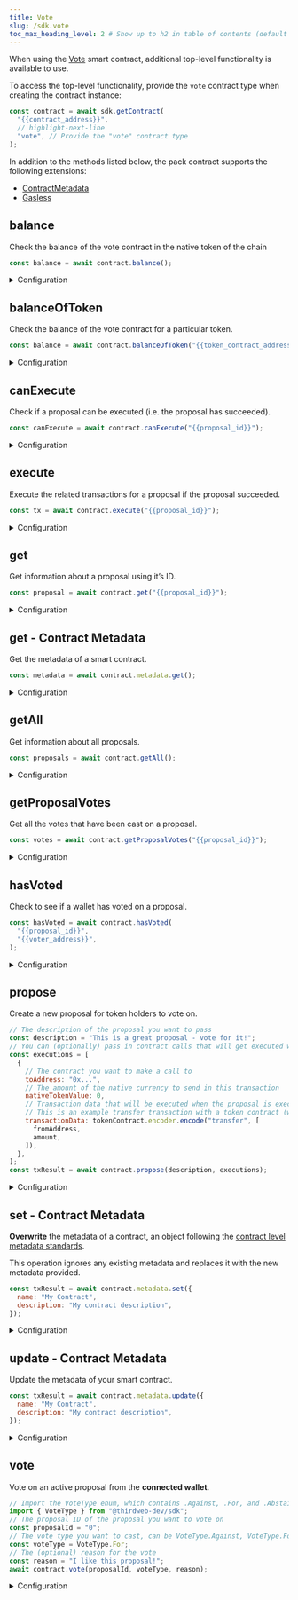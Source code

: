 ```yaml
---
title: Vote
slug: /sdk.vote
toc_max_heading_level: 2 # Show up to h2 in table of contents (default is up to h3)
---
```


When using the [Vote](https://thirdweb.com/thirdweb.eth/VoteERC20) smart contract, additional top-level functionality is available to use.

To access the top-level functionality, provide the `vote` contract type when creating the contract instance:

```javascript
const contract = await sdk.getContract(
  "{{contract_address}}",
  // highlight-next-line
  "vote", // Provide the "vote" contract type
);
```

In addition to the methods listed below, the pack contract supports the following extensions:

- [ContractMetadata](/typescript/sdk.contractmetadata)
- [Gasless](/typescript/sdk.gasless)

## balance

Check the balance of the vote contract in the native token of the chain

```javascript
const balance = await contract.balance();
```

<details>
    <summary>Configuration</summary>
    <div>

### Return Value

```typescript
{
  symbol: string;
  value: BigNumber;
  name: string;
  decimals: number;
  displayValue: string;
}
```

</div>
</details>

## balanceOfToken

Check the balance of the vote contract for a particular token.

```javascript
const balance = await contract.balanceOfToken("{{token_contract_address}}");
```

<details>
    <summary>Configuration</summary>
    <div>

#### tokenAddress

The smart contract address of the token contract.

### Return Value

```typescript
{
  symbol: string;
  value: BigNumber;
  name: string;
  decimals: number;
  displayValue: string;
}
```

</div>
</details>

## canExecute

Check if a proposal can be executed (i.e. the proposal has succeeded).

```javascript
const canExecute = await contract.canExecute("{{proposal_id}}");
```

<details>
    <summary>Configuration</summary>
    <div>

#### proposalId

The ID of the proposal to check.

Must be a `string`.

### Return Value

Returns `true` if the proposal can be executed, `false` otherwise.

```typescript
boolean;
```

</div>
</details>

## execute

Execute the related transactions for a proposal if the proposal succeeded.

```javascript
const tx = await contract.execute("{{proposal_id}}");
```

<details>
    <summary>Configuration</summary>
    <div>

#### proposalId

The ID of the proposal to execute.

Must be a `string`.

</div>
</details>

## get

Get information about a proposal using it&rsquo;s ID.

```javascript
const proposal = await contract.get("{{proposal_id}}");
```

<details>
    <summary>Configuration</summary>
    <div>

#### proposalId

The ID of the proposal to get information about.

Must be a `string`.

### Return Value

```typescript
{
  /**
   * The unique identifier of the proposal.
   */
  proposalId: BigNumber;
  /**
   * The address of the wallet that created the proposal.
   */
  proposer: string;
  /**
   * The description of the proposal.
   */
  description: string;
  startBlock: BigNumber;
  endBlock: BigNumber;
  /**
   * The current state of the proposal.
   */
  state: {
    (Pending = 0),
      (Active = 1),
      (Canceled = 2),
      (Defeated = 3),
      (Succeeded = 4),
      (Queued = 5),
      (Expired = 6),
      (Executed = 7);
  }
  /**
   * All votes that have been cast on the proposal.
   */
  votes: {
    type: {
      (Against = 0), (For = 1), (Abstain = 2);
    }
    label: string;
    count: BigNumber;
  }
  [];
  /**
   * All executions that have been proposed for the proposal.
   */
  executions: {
    /**
     * The address of the contract that the proposal will execute a transaction on.
     * If the proposal is sending a token to a wallet, this address should be the address
     * of the wallet that will be receiving the tokens.
     */
    toAddress: string;
    /**
     * The amount of a native token that may be sent if a proposal is executing a token transfer.
     */
    nativeTokenValue: BigNumberish;
    /**
     * The transaction payload that will be executed if the proposal is approved.
     */
    transactionData: BytesLike;
  }
  [];
}
```

</div>
</details>

## get - Contract Metadata

Get the metadata of a smart contract.

```javascript
const metadata = await contract.metadata.get();
```

<details>
<summary>Configuration</summary>
<div>

### Return Value

While the actual return type is `any`, you can expect an object containing
properties that follow the
[contract level metadata standards](https://docs.opensea.io/docs/contract-level-metadata), outlined below:

```typescript
{
  name: string; // Name of your smart contract
  description?: string; // Short description of your smart contract
  image?: string; // Image of your smart contract (any URL, or IPFS URI)
  symbol?: string; // Symbol of your smart contract (ticker, e.g. "ETH")
  external_link?: string; // Link to view this smart contract on your website
  seller_fee_basis_points?: number // The fee you charge on secondary sales, e.g. 100 = 1% seller fee.
  fee_recipient?: string; // Wallet address that receives the seller fee
}
```

</div>
</details>

## getAll

Get information about all proposals.

```javascript
const proposals = await contract.getAll();
```

<details>
    <summary>Configuration</summary>
    <div>

### Return Value

Returns an array of `Proposal` objects with the following properties:

```typescript
{
  /**
   * The unique identifier of the proposal.
   */
  proposalId: BigNumber;
  /**
   * The address of the wallet that created the proposal.
   */
  proposer: string;
  /**
   * The description of the proposal.
   */
  description: string;
  startBlock: BigNumber;
  endBlock: BigNumber;
  /**
   * The current state of the proposal.
   */
  state: {
    (Pending = 0),
      (Active = 1),
      (Canceled = 2),
      (Defeated = 3),
      (Succeeded = 4),
      (Queued = 5),
      (Expired = 6),
      (Executed = 7);
  }
  /**
   * All votes that have been cast on the proposal.
   */
  votes: {
    type: {
      (Against = 0), (For = 1), (Abstain = 2);
    }
    label: string;
    count: BigNumber;
  }
  [];
  /**
   * All executions that have been proposed for the proposal.
   */
  executions: {
    /**
     * The address of the contract that the proposal will execute a transaction on.
     * If the proposal is sending a token to a wallet, this address should be the address
     * of the wallet that will be receiving the tokens.
     */
    toAddress: string;
    /**
     * The amount of a native token that may be sent if a proposal is executing a token transfer.
     */
    nativeTokenValue: BigNumberish;
    /**
     * The transaction payload that will be executed if the proposal is approved.
     */
    transactionData: BytesLike;
  }
  [];
}
[];
```

</div>
</details>

## getProposalVotes

Get all the votes that have been cast on a proposal.

```javascript
const votes = await contract.getProposalVotes("{{proposal_id}}");
```

<details>
    <summary>Configuration</summary>
    <div>

#### proposalId

The ID of the proposal to get votes for.

Must be a `string`.

### Return Value

Returns an array of `ProposalVote` objects containing the following properties:

```typescript
{
  type: {
    (Against = 0), (For = 1), (Abstain = 2);
  }
  label: string;
  count: BigNumber;
}
```

</div>
</details>

## hasVoted

Check to see if a wallet has voted on a proposal.

```javascript
const hasVoted = await contract.hasVoted(
  "{{proposal_id}}",
  "{{voter_address}}",
);
```

<details>
    <summary>Configuration</summary>
    <div>

#### proposalId

The ID of the proposal to check.

Must be a `string`

#### voterAddress

The address of the wallet to check if it has voted on the proposal.

Must be a `string`

</div>
</details>

## propose

Create a new proposal for token holders to vote on.

```javascript
// The description of the proposal you want to pass
const description = "This is a great proposal - vote for it!";
// You can (optionally) pass in contract calls that will get executed when the proposal is executed.
const executions = [
  {
    // The contract you want to make a call to
    toAddress: "0x...",
    // The amount of the native currency to send in this transaction
    nativeTokenValue: 0,
    // Transaction data that will be executed when the proposal is executed
    // This is an example transfer transaction with a token contract (which you would need to set up in code)
    transactionData: tokenContract.encoder.encode("transfer", [
      fromAddress,
      amount,
    ]),
  },
];
const txResult = await contract.propose(description, executions);
```

<details>
    <summary>Configuration</summary>
    <div>

#### description

The description of the proposal you want to pass.

Must be a `string`.

#### executions

An array of `ProposableExecution` objects defining what actions will be executed if this proposal passes.

A `ProposableExecution` object contains the following properties:

```typescript
{
  /**
   * The address of the contract that the proposal will execute a transaction on.
   * If the proposal is sending a token to a wallet, this address should be the address
   * of the wallet that will be receiving the tokens.
   */
  toAddress: string;
  /**
   * The amount of a native token that may be sent if a proposal is executing a token transfer.
   */
  nativeTokenValue: BigNumberish;
  /**
   * The transaction payload that will be executed if the proposal is approved.
   */
  transactionData: BytesLike;
}
```

</div>
</details>

## set - Contract Metadata

**Overwrite** the metadata of a contract, an object following the
[contract level metadata standards](https://docs.opensea.io/docs/contract-level-metadata).

This operation ignores any existing metadata and replaces it with the new metadata provided.

```javascript
const txResult = await contract.metadata.set({
  name: "My Contract",
  description: "My contract description",
});
```

<details>
  <summary>Configuration</summary>
  <div>

#### metadata

Provide an object containing the metadata of your smart contract following the
[contract level metadata standards](https://docs.opensea.io/docs/contract-level-metadata).

```typescript
{
  name: string; // Name of your smart contract
  description?: string; // Short description of your smart contract
  image?: string; // Image of your smart contract (any URL, or IPFS URI)
  symbol?: string; // Symbol of your smart contract (ticker, e.g. "ETH")
  external_link?: string; // Link to view this smart contract on your website
  seller_fee_basis_points?: number // The fee you charge on secondary sales, e.g. 100 = 1% seller fee.
  fee_recipient?: string; // Wallet address that receives the seller fee
}
```

</div>
</details>

## update - Contract Metadata

Update the metadata of your smart contract.

```javascript
const txResult = await contract.metadata.update({
  name: "My Contract",
  description: "My contract description",
});
```

<details>
  <summary>Configuration</summary>
  <div>

#### metadata

Provide an object containing the metadata of your smart contract following the
[contract level metadata standards](https://docs.opensea.io/docs/contract-level-metadata).

New properties will be added, and existing properties will be overwritten.
If you do not provide a new value for a previously set property, it will remain unchanged.

Below are the properties you can define on your smart contract.

```typescript
{
  name: string; // Name of your smart contract
  description?: string; // Short description of your smart contract
  image?: string; // Image of your smart contract (any URL, or IPFS URI)
  symbol?: string; // Symbol of your smart contract (ticker, e.g. "ETH")
  external_link?: string; // Link to view this smart contract on your website
  seller_fee_basis_points?: number // The fee you charge on secondary sales, e.g. 100 = 1% seller fee.
  fee_recipient?: string; // Wallet address that receives the seller fee
}
```

</div>
</details>

## vote

Vote on an active proposal from the **connected wallet**.

```javascript
// Import the VoteType enum, which contains .Against, .For, and .Abstain
import { VoteType } from "@thirdweb-dev/sdk";
// The proposal ID of the proposal you want to vote on
const proposalId = "0";
// The vote type you want to cast, can be VoteType.Against, VoteType.For, or VoteType.Abstain
const voteType = VoteType.For;
// The (optional) reason for the vote
const reason = "I like this proposal!";
await contract.vote(proposalId, voteType, reason);
```

<details>
    <summary>Configuration</summary>
    <div>

#### proposalId

The ID of the proposal you want to vote on.

Must be a `string`.

#### voteType

The type of vote you want to cast.

Must be a `VoteType` enum value:

- Against = 0
- For = 1
- Abstain = 2

#### reason (optional)

A description of why you are voting the way you are.

Must be a `string`, but can be left blank.

</div>
</details>
